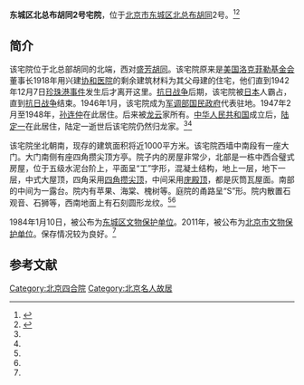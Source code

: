 {{Coord|39.915195|116.431482|type:landmark_region:CN-11_source:GoogleMaps|display=title}}
{{文物保护单位
| 级别 = 省级
| 省区市 = 北京市
| 图片 = 
| 名称 = 东城区北总布胡同2号宅院
| 编号 = 8-24
| 分类 = 近现代重要史迹及代表性建筑
| 时代 = 民国
| 所在 = [[东城区_(北京市)|东城区]][[北总布胡同|北总布胡同]]2号
| 登录 = 2011年6月13日
}}

'''东城区北总布胡同2号宅院'''，位于[[北京市|北京市]][[东城区_(北京市)|东城区]][[北总布胡同|北总布胡同]]2号。<ref name=dhly>{{Cite web |url=http://www.bjdclib.com/subdb/laneculture/yard/200906/t20090621_2198.html |title=北总布胡同2号，东华流韵，2009-06-21 |accessdate=2014-10-03 |archive-date=2014-10-06 |archive-url=https://web.archive.org/web/20141006121016/http://www.bjdclib.com/subdb/laneculture/yard/200906/t20090621_2198.html |dead-url=no }}</ref><ref name=bqw>{{Cite web |url=http://bjyouth.ynet.com/3.1/1103/30/5639060.html |title=穿越时光的知名机构旧址，北青网，2011-03-29 |accessdate=2014-10-03 |archive-date=2014-10-06 |archive-url=https://web.archive.org/web/20141006083905/http://bjyouth.ynet.com/3.1/1103/30/5639060.html |dead-url=no }}</ref>

==简介==
该宅院位于北总部胡同的北端，西对[[盛芳胡同|盛芳胡同]]。该宅院原来是[[美国|美国]][[洛克菲勒基金会|洛克菲勒基金会]]董事长1918年用兴建[[协和医院|协和医院]]的剩余建筑材料为其父母建的住宅，他们直到1942年12月7日[[珍珠港事件|珍珠港事件]]发生后才离开这里。[[抗日战争|抗日战争]]后期，该宅院被[[日本|日本]]人霸占，直到[[抗日战争|抗日战争]]结束。1946年1月，该宅院成为[[军调部|军调部]][[国民政府|国民政府]]代表驻地。1947年2月至1948年，[[孙连仲|孙连仲]]在此居住。后来被[[龙云|龙云]]家所有。[[中华人民共和国|中华人民共和国]]成立后，[[陆定一|陆定一]]在此居住，陆定一逝世后该宅院仍然归龙家。<ref name=dhly/><ref name=bqw/>

该宅院坐北朝南，现存的建筑面积将近1000平方米。该宅院西墙中南段有一座大门。大门南侧有座四角攒尖顶方亭。院子内的房屋非常少，北部是一栋中西合璧式房屋，位于五级水泥台阶上，平面呈“工”字形，混凝土结构，地上一层，地下一层，中式大屋顶，四角采用[[攒尖顶|四角攒尖顶]]，中间采用[[庑殿顶|庑殿顶]]，都是灰筒瓦屋面。南部的中间为一露台。院内有苹果、海棠、槐树等。庭院的甬路呈“S”形。院内散置石观音、石狮等，西南地面上有石刻圆形龙纹。<ref name=dhly/><ref name=bqw/>

1984年1月10日，被公布为[[东城区文物保护单位|东城区文物保护单位]]。2011年，被公布为[[北京市文物保护单位|北京市文物保护单位]]。保存情况较为良好。<ref name=dhly/>

==参考文献==
{{reflist}}

{{北京市文物保护单位}}
[[Category:北京四合院|Category:北京四合院]]
[[Category:北京名人故居|Category:北京名人故居]]